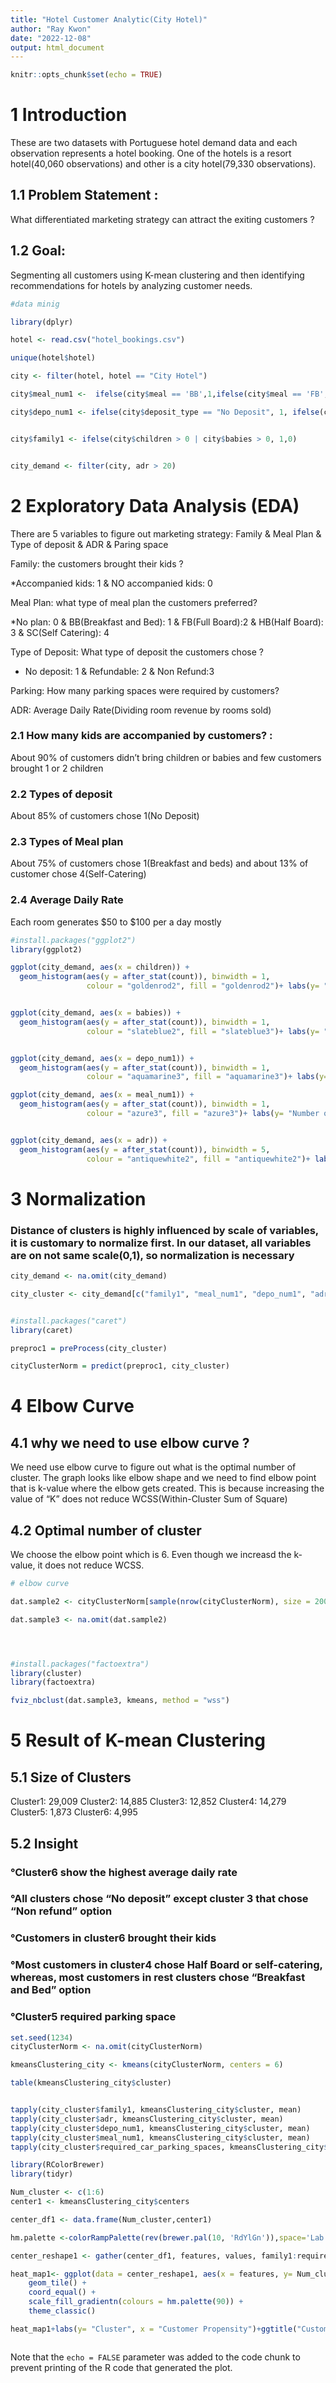 ```yaml
---
title: "Hotel Customer Analytic(City Hotel)"
author: "Ray Kwon"
date: "2022-12-08"
output: html_document
---
```


```r
knitr::opts_chunk$set(echo = TRUE)

```

# 1 Introduction

These are two datasets with Portuguese hotel demand data and each observation represents a hotel booking. One of the hotels is a resort hotel(40,060 observations) and other is a city hotel(79,330 observations).

## 1.1 Problem Statement :

What differentiated marketing strategy can attract the exiting customers ?

## 1.2 Goal:

Segmenting all customers using K-mean clustering and then identifying recommendations for hotels by analyzing customer needs.

```r
#data minig 

library(dplyr)

hotel <- read.csv("hotel_bookings.csv")

unique(hotel$hotel)

city <- filter(hotel, hotel == "City Hotel")

city$meal_num1 <-  ifelse(city$meal == 'BB',1,ifelse(city$meal == 'FB',2,ifelse(city$meal == "HB",3,ifelse(city$meal=='SC',4,0)))) #labels number on meal

city$depo_num1 <- ifelse(city$deposit_type == "No Deposit", 1, ifelse(city$deposit_type == "Refundable", 2, ifelse(city$deposit_type == "Non Refund", 3, 0)))#labels number on deposit type


city$family1 <- ifelse(city$children > 0 | city$babies > 0, 1,0)


city_demand <- filter(city, adr > 20)


```

# 2 Exploratory Data Analysis (EDA)

There are 5 variables to figure out marketing strategy: Family & Meal Plan & Type of deposit & ADR & Paring space

Family: the customers brought their kids ?

\*Accompanied kids: 1 & NO accompanied kids: 0

Meal Plan: what type of meal plan the customers preferred?

\*No plan: 0 & BB(Breakfast and Bed): 1 & FB(Full Board):2 & HB(Half Board): 3 & SC(Self Catering): 4

Type of Deposit: What type of deposit the customers chose ?

-   No deposit: 1 & Refundable: 2 & Non Refund:3

Parking: How many parking spaces were required by customers?

ADR: Average Daily Rate(Dividing room revenue by rooms sold)

### 2.1 How many kids are accompanied by customers? :

About 90% of customers didn't bring children or babies and few customers brought 1 or 2 children

### 2.2 Types of deposit

About 85% of customers chose 1(No Deposit)

### 2.3 Types of Meal plan

About 75% of customers chose 1(Breakfast and beds) and about 13% of customer chose 4(Self-Catering)

### 2.4 Average Daily Rate

Each room generates \$50 to \$100 per a day mostly

```r

#install.packages("ggplot2")
library(ggplot2)

ggplot(city_demand, aes(x = children)) +
  geom_histogram(aes(y = after_stat(count)), binwidth = 1,
                 colour = "goldenrod2", fill = "goldenrod2")+ labs(y= "Number of customers", x = "2.1 Number of accompanied children")+ggtitle("2.1Number of customers who accompanied children")+theme(plot.title = element_text(hjust = 0.5))


ggplot(city_demand, aes(x = babies)) +
  geom_histogram(aes(y = after_stat(count)), binwidth = 1,
                 colour = "slateblue2", fill = "slateblue3")+ labs(y= "Number of customers", x = "Number of accompanied babies")+ggtitle("2.1 Number of customers who accompanied babies")+theme(plot.title = element_text(hjust = 0.5))


ggplot(city_demand, aes(x = depo_num1)) +
  geom_histogram(aes(y = after_stat(count)), binwidth = 1,
                 colour = "aquamarine3", fill = "aquamarine3")+ labs(y= "Number of customers", x = "Type of Deposit")+ggtitle("2.2 Type of Deposit by Customers")+theme(plot.title = element_text(hjust = 0.5))

ggplot(city_demand, aes(x = meal_num1)) +
  geom_histogram(aes(y = after_stat(count)), binwidth = 1,
                 colour = "azure3", fill = "azure3")+ labs(y= "Number of customers", x = "Type of Meal Plan")+ggtitle("2.3 Type of Meal Plan by Customers")+theme(plot.title = element_text(hjust = 0.5))


ggplot(city_demand, aes(x = adr)) +
  geom_histogram(aes(y = after_stat(count)), binwidth = 5,
                 colour = "antiquewhite2", fill = "antiquewhite2")+ labs(y= "Number of customers", x = "Average Daily Rate")+ggtitle("Average Daily Rate by Customers")+theme(plot.title = element_text(hjust = 0.5))+ stat_bin(bins = 10)

```

# 3 Normalization

### Distance of clusters is highly influenced by scale of variables, it is customary to normalize first. In our dataset, all variables are on not same scale(0,1), so normalization is necessary

```r

city_demand <- na.omit(city_demand)

city_cluster <- city_demand[c("family1", "meal_num1", "depo_num1", "adr", "required_car_parking_spaces")]


#install.packages("caret")
library(caret)

preproc1 = preProcess(city_cluster)

cityClusterNorm = predict(preproc1, city_cluster)
```

# 4 Elbow Curve

## 4.1 why we need to use elbow curve ?

We need use elbow curve to figure out what is the optimal number of cluster. The graph looks like elbow shape and we need to find elbow point that is k-value where the elbow gets created. This is because increasing the value of "K" does not reduce WCSS(Within-Cluster Sum of Square)

## 4.2 Optimal number of cluster

We choose the elbow point which is 6. Even though we increasd the k-value, it does not reduce WCSS.

```r
# elbow curve 

dat.sample2 <- cityClusterNorm[sample(nrow(cityClusterNorm), size = 2000, replace = FALSE), ]

dat.sample3 <- na.omit(dat.sample2)




#install.packages("factoextra")
library(cluster)
library(factoextra)

fviz_nbclust(dat.sample3, kmeans, method = "wss")
```

# 5 Result of K-mean Clustering

## 5.1 Size of Clusters

Cluster1: 29,009 Cluster2: 14,885 Cluster3: 12,852 Cluster4: 14,279 Cluster5: 1,873 Cluster6: 4,995

## 5.2 Insight

### °Cluster6 show the highest average daily rate

### °All clusters chose "No deposit" except cluster 3 that chose "Non refund" option

### °Customers in cluster6 brought their kids

### °Most customers in cluster4 chose Half Board or self-catering, whereas, most customers in rest clusters chose "Breakfast and Bed" option

### °Cluster5 required parking space

```r
set.seed(1234)
cityClusterNorm <- na.omit(cityClusterNorm)

kmeansClustering_city <- kmeans(cityClusterNorm, centers = 6)

table(kmeansClustering_city$cluster)


tapply(city_cluster$family1, kmeansClustering_city$cluster, mean)
tapply(city_cluster$adr, kmeansClustering_city$cluster, mean)
tapply(city_cluster$depo_num1, kmeansClustering_city$cluster, mean)
tapply(city_cluster$meal_num1, kmeansClustering_city$cluster, mean)
tapply(city_cluster$required_car_parking_spaces, kmeansClustering_city$cluster, mean)
```

```r

library(RColorBrewer)
library(tidyr)

Num_cluster <- c(1:6)
center1 <- kmeansClustering_city$centers

center_df1 <- data.frame(Num_cluster,center1)

hm.palette <-colorRampPalette(rev(brewer.pal(10, 'RdYlGn')),space='Lab')

center_reshape1 <- gather(center_df1, features, values, family1:required_car_parking_spaces)

heat_map1<- ggplot(data = center_reshape1, aes(x = features, y= Num_cluster, fill = values))+scale_y_continuous(breaks = seq(1, 6, by = 1)) +
    geom_tile() +
    coord_equal() +
    scale_fill_gradientn(colours = hm.palette(90)) +
    theme_classic()

heat_map1+labs(y= "Cluster", x = "Customer Propensity")+ggtitle("Customer Propensity by Cluster")+theme(plot.title = element_text(hjust = 0.5))+scale_x_discrete(labels=c('ADR', 'Deposit', 'Family',"Meal Plan","Parking"))



```

Note that the `echo = FALSE` parameter was added to the code chunk to prevent printing of the R code that generated the plot.
